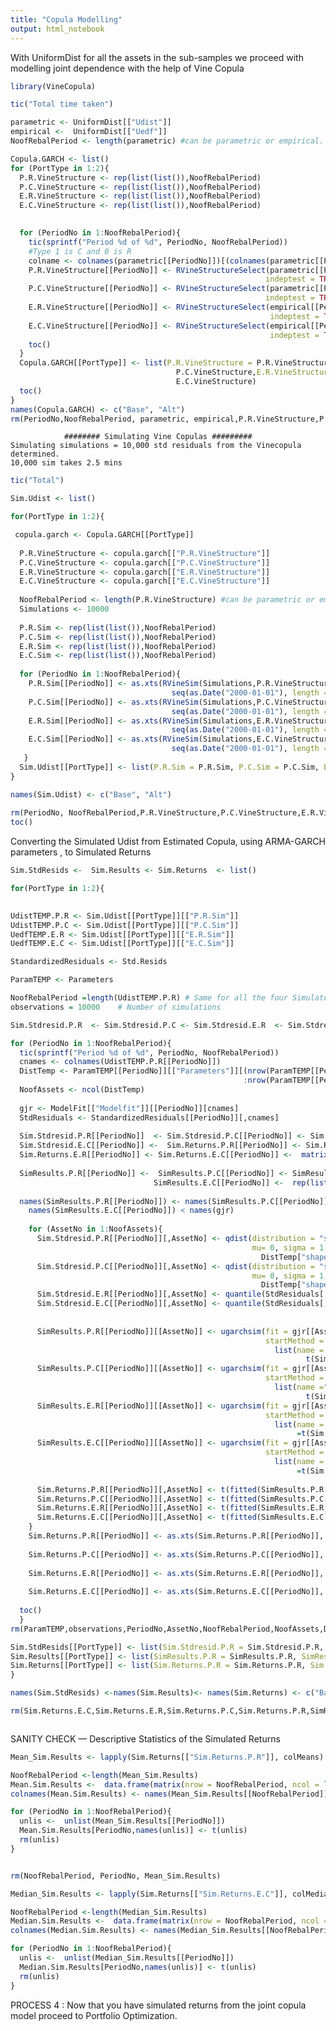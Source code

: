 ```yaml
---
title: "Copula Modelling"
output: html_notebook
---
```



With UniformDist for all the assets in the sub-samples we proceed with modelling joint dependence with the help of Vine Copula

```r
library(VineCopula)
```

```r
tic("Total time taken")

parametric <- UniformDist[["Udist"]]
empirical <-  UniformDist[["Uedf"]]
NoofRebalPeriod <- length(parametric) #can be parametric or empirical.

Copula.GARCH <- list()
for (PortType in 1:2){
  P.R.VineStructure <- rep(list(list()),NoofRebalPeriod)
  P.C.VineStructure <- rep(list(list()),NoofRebalPeriod)
  E.R.VineStructure <- rep(list(list()),NoofRebalPeriod)
  E.C.VineStructure <- rep(list(list()),NoofRebalPeriod)

  
  for (PeriodNo in 1:NoofRebalPeriod){
    tic(sprintf("Period %d of %d", PeriodNo, NoofRebalPeriod))
    #Type 1 is C and 0 is R
    colname <- colnames(parametric[[PeriodNo]])[(colnames(parametric[[PeriodNo]]) %in% AssetNames[[PortType]])]
    P.R.VineStructure[[PeriodNo]] <- RVineStructureSelect(parametric[[PeriodNo]][,colname],type = 0,
                                                         indeptest = TRUE, rotations = TRUE, se = TRUE) 
    P.C.VineStructure[[PeriodNo]] <- RVineStructureSelect(parametric[[PeriodNo]][,colname],type = 1,
                                                         indeptest = TRUE, rotations = TRUE, se = TRUE) 
    E.R.VineStructure[[PeriodNo]] <- RVineStructureSelect(empirical[[PeriodNo]][,colname],type = 0,
                                                          indeptest = TRUE, rotations = TRUE, se = TRUE)
    E.C.VineStructure[[PeriodNo]] <- RVineStructureSelect(empirical[[PeriodNo]][,colname],type = 1,
                                                          indeptest = TRUE, rotations = TRUE, se = TRUE)
    toc()
  }
  Copula.GARCH[[PortType]] <- list(P.R.VineStructure = P.R.VineStructure,P.C.VineStructure = 
                                     P.C.VineStructure,E.R.VineStructure= E.R.VineStructure,E.C.VineStructure = 
                                     E.C.VineStructure)
  toc()
}
names(Copula.GARCH) <- c("Base", "Alt")
rm(PeriodNo,NoofRebalPeriod, parametric, empirical,P.R.VineStructure,P.C.VineStructure,E.R.VineStructure,E.C.VineStructure,PortType)

```

                ######## Simulating Vine Copulas #########
    Simulating simulations = 10,000 std residuals from the Vinecopula determined.
    10,000 sim takes 2.5 mins
    
```r
tic("Total")

Sim.Udist <- list()

for(PortType in 1:2){

 copula.garch <- Copula.GARCH[[PortType]]
      
  P.R.VineStructure <- copula.garch[["P.R.VineStructure"]]
  P.C.VineStructure <- copula.garch[["P.C.VineStructure"]]
  E.R.VineStructure <- copula.garch[["E.R.VineStructure"]]
  E.C.VineStructure <- copula.garch[["E.C.VineStructure"]]
  
  NoofRebalPeriod <- length(P.R.VineStructure) #can be parametric or empirical.
  Simulations <- 10000
  
  P.R.Sim <- rep(list(list()),NoofRebalPeriod)
  P.C.Sim <- rep(list(list()),NoofRebalPeriod)
  E.R.Sim <- rep(list(list()),NoofRebalPeriod)
  E.C.Sim <- rep(list(list()),NoofRebalPeriod)
  
  for (PeriodNo in 1:NoofRebalPeriod){
    P.R.Sim[[PeriodNo]] <- as.xts(RVineSim(Simulations,P.R.VineStructure[[PeriodNo]]), order.by = 
                                    seq(as.Date("2000-01-01"), length = 10000,by = "days"))
    P.C.Sim[[PeriodNo]] <- as.xts(RVineSim(Simulations,P.C.VineStructure[[PeriodNo]]), order.by = 
                                    seq(as.Date("2000-01-01"), length = 10000,by = "days"))
    E.R.Sim[[PeriodNo]] <- as.xts(RVineSim(Simulations,E.R.VineStructure[[PeriodNo]]), order.by = 
                                    seq(as.Date("2000-01-01"), length = 10000,by = "days"))
    E.C.Sim[[PeriodNo]] <- as.xts(RVineSim(Simulations,E.C.VineStructure[[PeriodNo]]), order.by = 
                                    seq(as.Date("2000-01-01"), length = 10000,by = "days"))
   }
  Sim.Udist[[PortType]] <- list(P.R.Sim = P.R.Sim, P.C.Sim = P.C.Sim, E.R.Sim = E.R.Sim, E.C.Sim = E.C.Sim)
}

names(Sim.Udist) <- c("Base", "Alt")
  
rm(PeriodNo, NoofRebalPeriod,P.R.VineStructure,P.C.VineStructure,E.R.VineStructure,E.C.VineStructure,Simulations, P.R.Sim,P.C.Sim,E.R.Sim,E.C.Sim,copula.garch)
toc()
```

Converting the Simulated Udist from Estimated Copula, using ARMA-GARCH parameters , to Simulated Returns



```r

Sim.StdResids <-  Sim.Results <- Sim.Returns  <- list()

for(PortType in 1:2){
  

UdistTEMP.P.R <- Sim.Udist[[PortType]][["P.R.Sim"]]
UdistTEMP.P.C <- Sim.Udist[[PortType]][["P.C.Sim"]]
UedfTEMP.E.R <- Sim.Udist[[PortType]][["E.R.Sim"]]
UedfTEMP.E.C <- Sim.Udist[[PortType]][["E.C.Sim"]]

StandardizedResiduals <- Std.Resids

ParamTEMP <- Parameters

NoofRebalPeriod =length(UdistTEMP.P.R) # Same for all the four Simulated Std.Resids
observations = 10000    # Number of simulations

Sim.Stdresid.P.R  <- Sim.Stdresid.P.C <- Sim.Stdresid.E.R  <- Sim.Stdresid.E.C <-  Sim.Returns.P.R <- Sim.Returns.P.C <- Sim.Returns.E.R <- Sim.Returns.E.C <-  SimResults.P.R <-  SimResults.P.C <- SimResults.E.R <- SimResults.E.C <- rep(list(list()),NoofRebalPeriod)

for (PeriodNo in 1:NoofRebalPeriod){
  tic(sprintf("Period %d of %d", PeriodNo, NoofRebalPeriod))
  cnames <- colnames(UdistTEMP.P.R[[PeriodNo]])
  DistTemp <- ParamTEMP[[PeriodNo]][["Parameters"]][(nrow(ParamTEMP[[PeriodNo]][["Parameters"]])-1)
                                                    :nrow(ParamTEMP[[PeriodNo]][["Parameters"]]),cnames]
  NoofAssets <- ncol(DistTemp) 
  
  gjr <- ModelFit[["Modelfit"]][[PeriodNo]][cnames]
  StdResiduals <- StandardizedResiduals[[PeriodNo]][,cnames]
  
  Sim.Stdresid.P.R[[PeriodNo]]  <- Sim.Stdresid.P.C[[PeriodNo]] <- Sim.Stdresid.E.R[[PeriodNo]]  <-
  Sim.Stdresid.E.C[[PeriodNo]] <-  Sim.Returns.P.R[[PeriodNo]] <- Sim.Returns.P.C[[PeriodNo]] <- 
  Sim.Returns.E.R[[PeriodNo]] <- Sim.Returns.E.C[[PeriodNo]] <-  matrix(nrow = observations, ncol = NoofAssets, 
                                                                        dimnames = list(NULL,cnames))
  SimResults.P.R[[PeriodNo]] <-  SimResults.P.C[[PeriodNo]] <- SimResults.E.R[[PeriodNo]] <- 
                                SimResults.E.C[[PeriodNo]] <-  rep(list(list()),NoofAssets)
  
  names(SimResults.P.R[[PeriodNo]]) <- names(SimResults.P.C[[PeriodNo]]) <- names(SimResults.E.R[[PeriodNo]]) <- 
    names(SimResults.E.C[[PeriodNo]]) < names(gjr)
   
    for (AssetNo in 1:NoofAssets){ 
      Sim.Stdresid.P.R[[PeriodNo]][,AssetNo] <- qdist(distribution = "sstd",UdistTEMP.P.R[[PeriodNo]][,AssetNo], 
                                                      mu= 0, sigma = 1, skew = DistTemp["skew",AssetNo], shape = 
                                                        DistTemp["shape",AssetNo])
      Sim.Stdresid.P.C[[PeriodNo]][,AssetNo] <- qdist(distribution = "sstd",UdistTEMP.P.C[[PeriodNo]][,AssetNo],
                                                      mu= 0, sigma = 1, skew = DistTemp["skew",AssetNo], shape = 
                                                        DistTemp["shape",AssetNo])
      Sim.Stdresid.E.R[[PeriodNo]][,AssetNo] <- quantile(StdResiduals[,AssetNo],UedfTEMP.E.R[[PeriodNo]][,AssetNo])
      Sim.Stdresid.E.C[[PeriodNo]][,AssetNo] <- quantile(StdResiduals[,AssetNo],UedfTEMP.E.C[[PeriodNo]][,AssetNo])
      
     
      SimResults.P.R[[PeriodNo]][[AssetNo]] <- ugarchsim(fit = gjr[[AssetNo]], n.sim = 1, m.sim = observations,
                                                         startMethod = "sample", rseed = 123,custom.dist = 
                                                           list(name = "Parametric", distfit =
                                                                  t(Sim.Stdresid.P.R[[PeriodNo]][,AssetNo])))
      SimResults.P.C[[PeriodNo]][[AssetNo]] <- ugarchsim(fit = gjr[[AssetNo]], n.sim = 1, m.sim = observations, 
                                                         startMethod = "sample", rseed = 123,custom.dist = 
                                                           list(name ="Parametric", distfit =
                                                                  t(Sim.Stdresid.P.C[[PeriodNo]][,AssetNo])))
      SimResults.E.R[[PeriodNo]][[AssetNo]] <- ugarchsim(fit = gjr[[AssetNo]], n.sim = 1, m.sim = observations, 
                                                         startMethod = "sample", rseed = 123,custom.dist = 
                                                           list(name = "Empirical", distfit
                                                                =t(Sim.Stdresid.E.R[[PeriodNo]][,AssetNo])))
      SimResults.E.C[[PeriodNo]][[AssetNo]] <- ugarchsim(fit = gjr[[AssetNo]], n.sim = 1, m.sim = observations, 
                                                         startMethod = "sample", rseed = 123,custom.dist = 
                                                           list(name = "Empirical", distfit
                                                                =t(Sim.Stdresid.E.C[[PeriodNo]][,AssetNo])))
      
      Sim.Returns.P.R[[PeriodNo]][,AssetNo] <- t(fitted(SimResults.P.R[[PeriodNo]][[AssetNo]]))
      Sim.Returns.P.C[[PeriodNo]][,AssetNo] <- t(fitted(SimResults.P.C[[PeriodNo]][[AssetNo]]))
      Sim.Returns.E.R[[PeriodNo]][,AssetNo] <- t(fitted(SimResults.E.R[[PeriodNo]][[AssetNo]]))
      Sim.Returns.E.C[[PeriodNo]][,AssetNo] <- t(fitted(SimResults.E.C[[PeriodNo]][[AssetNo]]))
    }
    Sim.Returns.P.R[[PeriodNo]] <- as.xts(Sim.Returns.P.R[[PeriodNo]],  order.by = seq(as.Date('1950-01-01'), 
                                                                                       by = 'day', length = 10000 ))
    Sim.Returns.P.C[[PeriodNo]] <- as.xts(Sim.Returns.P.C[[PeriodNo]],  order.by = seq(as.Date('1950-01-01'), 
                                                                                       by = 'day', length = 10000 ))
    Sim.Returns.E.R[[PeriodNo]] <- as.xts(Sim.Returns.E.R[[PeriodNo]],  order.by = seq(as.Date('1950-01-01'), 
                                                                                       by = 'day', length = 10000 ))
    Sim.Returns.E.C[[PeriodNo]] <- as.xts(Sim.Returns.E.C[[PeriodNo]],  order.by = seq(as.Date('1950-01-01'), 
                                                                                       by = 'day', length = 10000 ))
  toc()
  }
rm(ParamTEMP,observations,PeriodNo,AssetNo,NoofRebalPeriod,NoofAssets,DistTemp,StandardizedResiduals,UdistTEMP.P.R,UdistTEMP.P.C,UedfTEMP.E.R,UedfTEMP.E.C,StdResiduals,cnames, gjr)

Sim.StdResids[[PortType]] <- list(Sim.Stdresid.P.R = Sim.Stdresid.P.R, Sim.Stdresid.P.C = Sim.Stdresid.P.C, Sim.Stdresid.E.R =  Sim.Stdresid.E.R, Sim.Stdresid.E.C = Sim.Stdresid.E.C)
Sim.Results[[PortType]] <- list(SimResults.P.R = SimResults.P.R, SimResults.P.C = SimResults.P.C, SimResults.E.R = SimResults.E.R, SimResults.E.C = SimResults.E.C)
Sim.Returns[[PortType]] <- list(Sim.Returns.P.R = Sim.Returns.P.R, Sim.Returns.P.C = Sim.Returns.P.C, Sim.Returns.E.R = Sim.Returns.E.R, Sim.Returns.E.C = Sim.Returns.E.C)
}

names(Sim.StdResids) <-names(Sim.Results)<- names(Sim.Returns) <- c("Base", "Alt")

rm(Sim.Returns.E.C,Sim.Returns.E.R,Sim.Returns.P.C,Sim.Returns.P.R,SimResults.E.C,SimResults.E.R,SimResults.P.C,SimResults.P.R, Sim.Stdresid.E.C,Sim.Stdresid.E.R,Sim.Stdresid.P.C,Sim.Stdresid.P.R)



```


SANITY CHECK --- Descriptive Statistics of the Simulated Returns

```r
Mean_Sim.Results <- lapply(Sim.Returns[["Sim.Returns.P.R"]], colMeans)

NoofRebalPeriod <-length(Mean_Sim.Results)
Mean.Sim.Results <-  data.frame(matrix(nrow = NoofRebalPeriod, ncol = length(Mean_Sim.Results[[NoofRebalPeriod]])))
colnames(Mean.Sim.Results) <- names(Mean_Sim.Results[[NoofRebalPeriod]])  

for (PeriodNo in 1:NoofRebalPeriod){
  unlis <-  unlist(Mean_Sim.Results[[PeriodNo]])
  Mean.Sim.Results[PeriodNo,names(unlis)] <- t(unlis) 
  rm(unlis)  
}


rm(NoofRebalPeriod, PeriodNo, Mean_Sim.Results)
```

```r
Median_Sim.Results <- lapply(Sim.Returns[["Sim.Returns.E.C"]], colMedians)

NoofRebalPeriod <-length(Median_Sim.Results)
Median.Sim.Results <-  data.frame(matrix(nrow = NoofRebalPeriod, ncol = length(Median_Sim.Results[[NoofRebalPeriod]])))
colnames(Median.Sim.Results) <- names(Median_Sim.Results[[NoofRebalPeriod]])  

for (PeriodNo in 1:NoofRebalPeriod){
  unlis <-  unlist(Median_Sim.Results[[PeriodNo]])
  Median.Sim.Results[PeriodNo,names(unlis)] <- t(unlis) 
  rm(unlis)  
}

```

PROCESS 4 : Now that you have simulated returns from the joint copula model proceed to Portfolio Optimization.

    
    
    